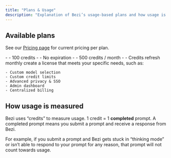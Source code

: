 ```yaml
---
title: "Plans & Usage"
description: "Explanation of Bezi’s usage-based plans and how usage is tracked"
---
```


## Available plans

See our [Pricing page](https://www.bezi.com/pricing) for current pricing per plan.

<CardGroup cols="3">
  <Card title="Trial">
    - - 100 credits
    - - No expiration
  </Card>
  <Card title="Paid">
    - - 500 credits / month
    - - Credits refresh monthly
  </Card>
  <Card title="Custom">
    create a license that meets your specific needs, such as:

    - Custom model selection
    - Custom credit limits
    - Advanced privacy & SSO
    - Admin dashboard
    - Centralized billing
  </Card>
</CardGroup>

## **How usage is measured**

Bezi uses “credits” to measure usage. 1 credit = 1 **completed** prompt. A completed prompt means you submit a prompt and receive a response from Bezi.

For example, if you submit a prompt and Bezi gets stuck in “thinking mode” or isn’t able to respond to your prompt for any reason, that prompt will not count towards usage.